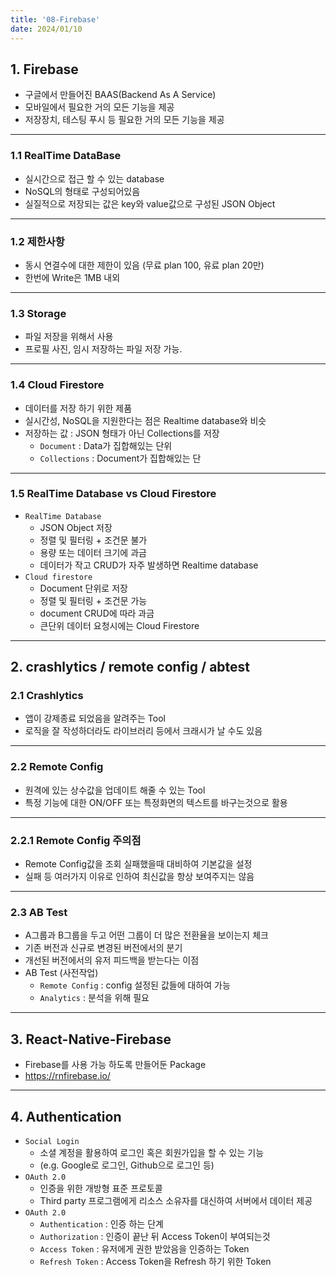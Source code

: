 ```yaml
---
title: '08-Firebase'
date: 2024/01/10
---
```


## 1. Firebase

- 구글에서 만들어진 BAAS(Backend As A Service)
- 모바일에서 필요한 거의 모든 기능을 제공
- 저장장치, 테스팅 푸시 등 필요한 거의 모든 기능을 제공

---

### 1.1 RealTime DataBase

- 실시간으로 접근 할 수 있는 database
- NoSQL의 형태로 구성되어있음
- 실질적으로 저장되는 값은 key와 value값으로 구성된 JSON Object

---

### 1.2 제한사항

- 동시 연결수에 대한 제한이 있음 (무료 plan 100, 유료 plan 20만)
- 한번에 Write은 1MB 내외

---

### 1.3 Storage

- 파일 저장을 위해서 사용
- 프로필 사진, 임시 저장하는 파일 저장 가능.

---

### 1.4 Cloud Firestore

- 데이터를 저장 하기 위한 제품
- 실시간성, NoSQL을 지원한다는 점은 Realtime database와 비슷
- 저장하는 값 : JSON 형태가 아닌 Collections를 저장
  - `Document` : Data가 집합해있는 단위
  - `Collections` : Document가 집합해있는 단

---

### 1.5 RealTime Database vs Cloud Firestore

- `RealTime Database`
  - JSON Object 저장
  - 정렬 및 필터링 + 조건문 불가
  - 용량 또는 데이터 크기에 과금
  - 데이터가 작고 CRUD가 자주 발생하면 Realtime database
- `Cloud firestore`
  - Document 단위로 저장
  - 정렬 및 필터링 + 조건문 가능
  - document CRUD에 따라 과금
  - 큰단위 데이터 요청시에는 Cloud Firestore

---

## 2. crashlytics / remote config / abtest

### 2.1 Crashlytics

- 앱이 강제종료 되었음을 알려주는 Tool
- 로직을 잘 작성하더라도 라이브러리 등에서 크래시가 날 수도 있음

---

### 2.2 Remote Config

- 원격에 있는 상수값을 업데이트 해줄 수 있는 Tool
- 특정 기능에 대한 ON/OFF 또는 특정화면의 텍스트를 바구는것으로 활용

---

### 2.2.1 Remote Config 주의점

- Remote Config값을 조회 실패했을때 대비하여 기본값을 설정
- 실패 등 여러가지 이유로 인하여 최신값을 항상 보여주지는 않음

---

### 2.3 AB Test

- A그룹과 B그룹을 두고 어떤 그룹이 더 많은 전환율을 보이는지 체크
- 기존 버전과 신규로 변경된 버전에서의 분기
- 개선된 버전에서의 유저 피드백을 받는다는 이점
- AB Test (사전작업)
  - `Remote Config` : config 설정된 값들에 대하여 가능
  - `Analytics` : 분석을 위해 필요

---

## 3. React-Native-Firebase

- Firebase를 사용 가능 하도록 만들어둔 Package
- https://rnfirebase.io/

---

## 4. Authentication

- `Social Login`
  - 소셜 계정을 활용하여 로그인 혹은 회원가입을 할 수 있는 기능
  - (e.g. Google로 로그인, Github으로 로그인 등)
- `OAuth 2.0`
  - 인증을 위한 개방형 표준 프로토콜
  - Third party 프로그램에게 리소스 소유자를 대신하여 서버에서 데이터 제공
- `OAuth 2.0`
  - `Authentication` : 인증 하는 단계
  - `Authorization` : 인증이 끝난 뒤 Access Token이 부여되는것
  - `Access Token` : 유저에게 권한 받았음을 인증하는 Token
  - `Refresh Token` : Access Token을 Refresh 하기 위한 Token
